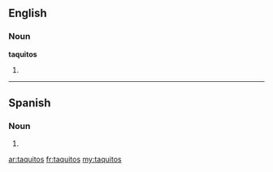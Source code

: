 ==English==

===Noun===
'''taquitos'''

# {{plural of|taquito}}

----

==Spanish==

===Noun===
{{infl|es|noun form}} {{m|p}}

# {{form of|plural form|taquito|lang=es}}

[[ar:taquitos]]
[[fr:taquitos]]
[[my:taquitos]]